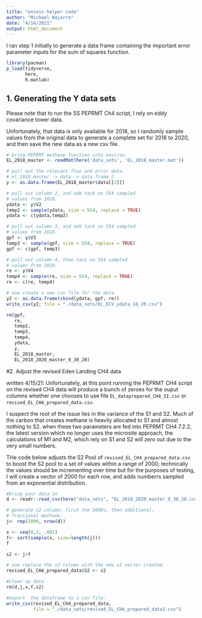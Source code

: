 ```yaml
---
title: "excess helper code"
author: "Michael Najarro"
date: "4/14/2021"
output: html_document
---
```


I ran step 1 initially to generate a data frame containing
the important error parameter inputs for the sum of squares function.

```r
library(pacman)
p_load(tidyverse, 
       here,
       R.matlab)
```


## 1. Generating the Y data sets
Please note that to run the SS PEPRMT Ch4 script, 
I rely on eddy covariance tower data.

Unfortunately, that data is only available for 2018, so I randomly sample values from the original data to generate a complete set for 2018 to 2020, and then save the new data as a new csv file.

```r
# bring PEPRMT methane function into environ.
EL_2018_master <- readMat(here('data_sets', 'EL_2018_master.mat'))

# pull out the relevant flux and error data.
# el_2018_master -> data -> data frame 2
y <- as.data.frame(EL_2018_master$data[[2]])

# pull out column 2, and add tack on 554 sampled
# values from 2018.
ydata <- y$V2
temp2 <- sample(ydata, size = 554, replace = TRUE)
ydata <- c(ydata,temp2)

# pull out column 3, and add tack on 554 sampled
# values from 2018.
gpf <- y$V3
temp3 <- sample(gpf, size = 554, replace = TRUE)
gpf <- c(gpf, temp3)

# pull out column 4, then tack on 554 sampled
# values from 2018.
re <- y$V4
temp4 <- sample(re, size = 554, replace = TRUE)
re <- c(re, temp4)

# now create a new csv file for the data.
y2 <- as.data.frame(cbind(ydata, gpf, re))
write_csv(y2, file = "./data_sets/EL_ECV_ydata_18_20.csv")

rm(gpf,
   re,
   temp2,
   temp3,
   temp4,
   ydata,
   y,
   EL_2018_master,
   EL_2018_2020_master_9_30_20)
```

#2. Adjust the revised Eden Landing CH4 data 

written 4/15/21:
Unfortunately, at this point running the PEPRMT CH4 script on the revised CH4 data will produce a bunch of zeroes for the ouput columns whether one chooses to use file `EL_dataprepared_CH4_SI.csv` or `revised_EL_CH4_prepared_data.csv`.

I suspect the root of the issue lies in the variance of the S1 and S2. Much of the carbon that creates methane is heavily allocated to S1 and almost nothing to S2. when these two parameters are fed into PEPRMT CH4 7.2.2, the latest version which no longer uses the microsite approach, the calculations of M1 and M2, which rely on S1 and S2 will zero out due to the very small numbers.

THe code below adjusts the S2 Pool of `revised_EL_CH4_prepared_data.csv` to boost the S2 pool to a set of values within a range of 2000; technically the values should be incrementing over time but for the purposes of testing, I will create a vector of 2000 for each row, and adds numberrs sampled from an exponential distribution.

```r
#bring your data in
d <- readr::read_csv(here("data_sets", "EL_2018_2020_master_9_30_20.csv"))

# generate s2 column; first the 2000s, then additional,
# fractional methane.
j<- rep(2000, nrow(d))

x <- seq(0,2, .001)
f<- sort(sample(x, size=length(j)))
f

s2 <- j+f

# now replace the s2 column with the new s2 vector created.
revised_EL_CH4_prepared_data$S2 <- s2

#clean up data
rm(d,j,x,f,s2)

#export  the dataframe to a csv file.
write_csv(revised_EL_CH4_prepared_data, 
          file = "./data_sets/revised_EL_CH4_prepared_data2.csv")
```

 